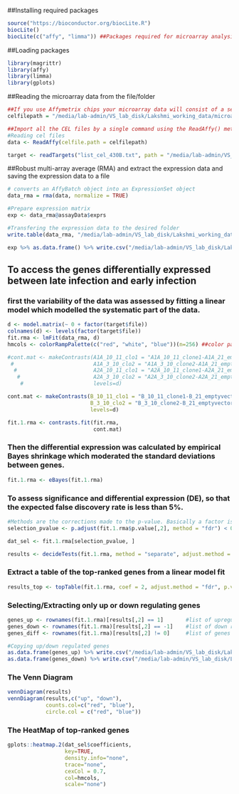 ##Installing required packages
```r
source("https://bioconductor.org/biocLite.R")
biocLite()
biocLite(c("affy", "limma")) ##Packages required for microarray analysis
```

##Loading packages
```r
library(magrittr)
library(affy)
library(limma)
library(gplots)
```

##Reading the microarray data from the file/folder
```r
##If you use Affymetrix chips your microarray data will consist of a series of CEL files containing raw intensities for each probe on the array. Save all CEL files you want to analyze in a single directory. They may be gzipped (*.gz) - you do not need to gunzip them
celfilepath = "/media/lab-admin/VS_lab_disk/Lakshmi_working_data/microarray_data_varadha/430B"

##Import all the CEL files by a single command using the ReadAffy() method. ReadAffy will read all CEL files in the folder and load them into an AffyBatch object in R
#Reading cel files
data <- ReadAffy(celfile.path = celfilepath)

target <- readTargets("list_cel_430B.txt", path = "/media/lab-admin/VS_lab_disk/Lakshmi_working_data/microarray_data_varadha/")

```

##Robust multi-array average (RMA) and extract the expression data and saving the expression data to a file
```r
# converts an AffyBatch object into an ExpressionSet object 
data_rma = rma(data, normalize = TRUE)

#Prepare expression matrix
exp <- data_rma@assayData$exprs

#Transfering the expression data to the desired folder
write.table(data_rma, "/media/lab-admin/VS_lab_disk/Lakshmi_working_data/microarray_data_varadha/output_430B/normalised_RMA.eset")

exp %>% as.data.frame() %>% write.csv("/media/lab-admin/VS_lab_disk/Lakshmi_working_data/microarray_data_varadha/output_430B/expression_data.csv")

```

## To access the genes differentially expressed between late infection and early infection

### first the variability of the data was assessed by fitting a linear model which modelled the systematic part of the data.

```r
d <- model.matrix(~ 0 + factor(target$file))
colnames(d) <- levels(factor(target$file))
fit.rma <- lmFit(data_rma, d)
hmcols <- colorRampPalette(c("red", "white", "blue"))(n=256) ##color palette for Heatmap
```

```r
#cont.mat <- makeContrasts(A1A_10_11_clo1 = "A1A_10_11_clone1-A1A_21_emptyvector",
 #                         A1A_3_10_clo2 = "A1A_3_10_clone2-A1A_21_emptyvector",
  #                        A2A_10_11_clo1 = "A2A_10_11_clone1-A2A_21_emptyvector",
   #                       A2A_3_10_clo2 = "A2A_3_10_clone2-A2A_21_emptyvector",
    #                      levels=d)

cont.mat <- makeContrasts(B_10_11_clo1 = "B_10_11_clone1-B_21_emptyvector",
                          B_3_10_clo2 = "B_3_10_clone2-B_21_emptyvector",
                          levels=d)

fit.1.rma <- contrasts.fit(fit.rma,
                           cont.mat)
```


### Then the differential expression was calculated by empirical Bayes shrinkage which moderated the standard deviations between genes.

```r
fit.1.rma <- eBayes(fit.1.rma)
```

### To assess significance and differential expression (DE), so that the expected false discovery rate is less than 5%.
```r
#Methods are the corrections made to the p-value. Basically a factor is multiplied to P-values. There are different methods in which this can be done. "fdr" seems to robust method to control the false discovery rate. 
selection_pvalue <- p.adjust(fit.1.rma$p.value[,2], method = "fdr") < 0.05   

dat_sel <- fit.1.rma[selection_pvalue, ]

results <- decideTests(fit.1.rma, method = "separate", adjust.method = "fdr", p.value = 0.05, lfc = 1) #lfc is log fold change should be 1

```

### Extract a table of the top-ranked genes from a linear model fit
```r
results_top <- topTable(fit.1.rma, coef = 2, adjust.method = "fdr", p.value = 0.05, lfc = 1, number = 10000)  #topTable give the list of differentially expressed genes. "number" is that to give that many number of entries from the toptable list.

```

### Selecting/Extracting only up or down regulating genes
```r
genes_up <- rownames(fit.1.rma)[results[,2] == 1]       #list of upregulating genes
genes_down <- rownames(fit.1.rma)[results[,2] == -1]    #list of down regulating genes
genes_diff <- rownames(fit.1.rma)[results[,2] != 0]     #list of genes differently expressed

#Copying up/down regulated genes
as.data.frame(genes_up) %>% write.csv("/media/lab-admin/VS_lab_disk/Lakshmi_working_data/microarray_data_varadha/output_430B/genes_upregulated.csv")
as.data.frame(genes_down) %>% write.csv("/media/lab-admin/VS_lab_disk/Lakshmi_working_data/microarray_data_varadha/output_430B/genes_downregulated.csv")
```

### The Venn Diagram
```r
vennDiagram(results)
vennDiagram(results,c("up", "down"),
            counts.col=c("red", "blue"),
            circle.col = c("red", "blue"))
```
### The HeatMap of top-ranked genes

```r

gplots::heatmap.2(dat_sel$coefficients,
                  key=TRUE,
                  density.info="none",
                  trace="none",
                  cexCol = 0.7,
                  col=hmcols,
                  scale="none")

```

